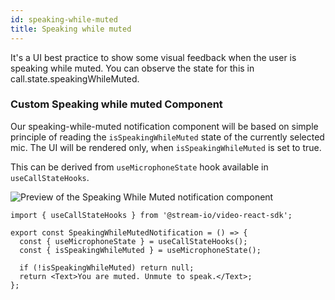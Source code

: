 ```yaml
---
id: speaking-while-muted
title: Speaking while muted
---
```


It's a UI best practice to show some visual feedback when the user is speaking while muted. You can observe the state for this in call.state.speakingWhileMuted.

### Custom Speaking while muted Component

Our speaking-while-muted notification component will be based on simple principle of reading the `isSpeakingWhileMuted` state of the currently selected mic. The UI will be rendered only, when `isSpeakingWhileMuted` is set to true.

This can be derived from `useMicrophoneState` hook available in `useCallStateHooks`.

![Preview of the Speaking While Muted notification component](../assets/05-ui-cookbook/15-speaking-while-muted/speaking-while-muted.png)

```tsx
import { useCallStateHooks } from '@stream-io/video-react-sdk';

export const SpeakingWhileMutedNotification = () => {
  const { useMicrophoneState } = useCallStateHooks();
  const { isSpeakingWhileMuted } = useMicrophoneState();

  if (!isSpeakingWhileMuted) return null;
  return <Text>You are muted. Unmute to speak.</Text>;
};
```
